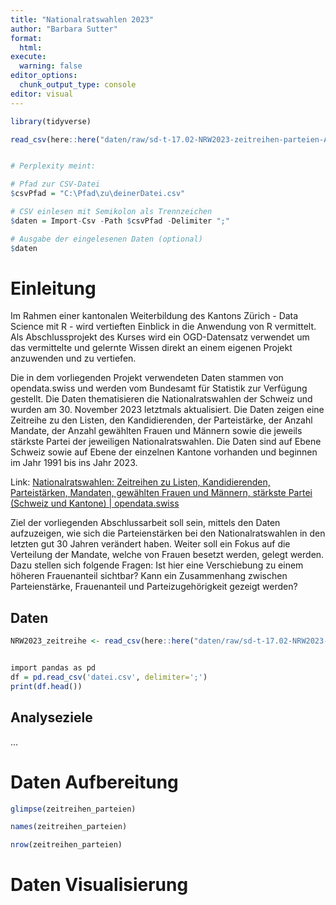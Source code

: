 ```yaml
---
title: "Nationalratswahlen 2023"
author: "Barbara Sutter"
format:
  html: 
execute: 
  warning: false
editor_options: 
  chunk_output_type: console
editor: visual
---
```


```r
library(tidyverse)

read_csv(here::here("daten/raw/sd-t-17.02-NRW2023-zeitreihen-parteien-APPENDIX (1).csv"))


# Perplexity meint:

# Pfad zur CSV-Datei
$csvPfad = "C:\Pfad\zu\deinerDatei.csv"

# CSV einlesen mit Semikolon als Trennzeichen
$daten = Import-Csv -Path $csvPfad -Delimiter ";"

# Ausgabe der eingelesenen Daten (optional)
$daten

```

# Einleitung

Im Rahmen einer kantonalen Weiterbildung des Kantons Zürich - Data Science mit R - wird vertieften Einblick in die Anwendung von R vermittelt. Als Abschlussprojekt des Kurses wird ein OGD-Datensatz verwendet um das vermittelte und gelernte Wissen direkt an einem eigenen Projekt anzuwenden und zu vertiefen.

Die in dem vorliegenden Projekt verwendeten Daten stammen von opendata.swiss und werden vom Bundesamt für Statistik zur Verfügung gestellt. Die Daten thematisieren die Nationalratswahlen der Schweiz und wurden am 30. November 2023 letztmals aktualisiert. Die Daten zeigen eine Zeitreihe zu den Listen, den Kandidierenden, der Parteistärke, der Anzahl Mandate, der Anzahl gewählten Frauen und Männern sowie die jeweils stärkste Partei der jeweiligen Nationalratswahlen. Die Daten sind auf Ebene Schweiz sowie auf Ebene der einzelnen Kantone vorhanden und beginnen im Jahr 1991 bis ins Jahr 2023.

Link: [Nationalratswahlen: Zeitreihen zu Listen, Kandidierenden, Parteistärken, Mandaten, gewählten Frauen und Männern, stärkste Partei (Schweiz und Kantone) \| opendata.swiss](https://opendata.swiss/de/dataset/nationalratswahlen-zeitreihen-zu-listen-kandidierenden-parteistarken-mandaten-gewahlten-frauen-)

Ziel der vorliegenden Abschlussarbeit soll sein, mittels den Daten aufzuzeigen, wie sich die Parteienstärken bei den Nationalratswahlen in den letzten gut 30 Jahren verändert haben. Weiter soll ein Fokus auf die Verteilung der Mandate, welche von Frauen besetzt werden, gelegt werden. Dazu stellen sich folgende Fragen: Ist hier eine Verschiebung zu einem höheren Frauenanteil sichtbar? Kann ein Zusammenhang zwischen Parteienstärke, Frauenanteil und Parteizugehörigkeit gezeigt werden?

## Daten

```r
NRW2023_zeitreihe <- read_csv(here::here("daten/raw/sd-t-17.02-NRW2023-zeitreihen-parteien-APPENDIX (1).csv", delimiter=";"))


import pandas as pd
df = pd.read_csv('datei.csv', delimiter=';')
print(df.head())

```

## Analyseziele

...

# Daten Aufbereitung

```r
glimpse(zeitreihen_parteien)

names(zeitreihen_parteien)

nrow(zeitreihen_parteien)


```

# Daten Visualisierung

```r

```

